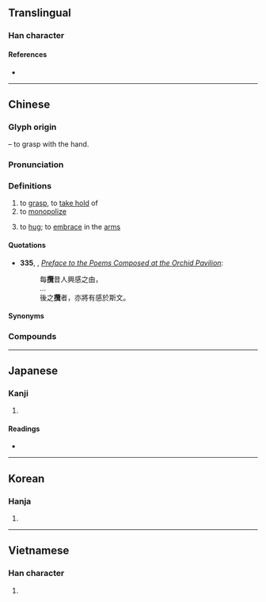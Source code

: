 {{also|揽}}
{{character info/new}}
==Translingual==

===Han character===
{{Han char|rn=64|rad=手|as=21|sn=24|four=58016|canj=QSWU|ids=⿰扌覽}}

====References====
* {{Han ref|kx=0465.060|dkj=13046|dj=0814.010|hdz=31992.030|uh=652C|ud=25900|bh=C5F3|bd=50675}}

----

==Chinese==
{{zh-forms|s=揽|alt=擥}}

===Glyph origin===
{{Han etym}}
{{Han compound|手|alt1=扌|t1=hand|覽|ls=psc|c1=s|c2=p}} – to grasp with the hand.

===Pronunciation===
{{zh-pron
|m=lǎn
|c=laam5,laam5-2
|c-t=lam2
|h=pfs=lám
|md=lāng
|mn=lám
|mn-t=lam2/nam2
|w=3le
|mc=y
|oc=y
|ma=
|cat=v
}}

===Definitions===
{{zh-hanzi}}

# to [[grasp]], to [[take hold]] of
# to [[monopolize]]
# {{lb|zh|Cantonese|Gan|Min}} to [[hug]]; to [[embrace]] in the [[arm]]s

====Quotations====
* '''335''', {{w|Wang Xizhi}}, ''[[wikisource:Preface to the Poems Composed at the Orchid Pavilion|Preface to the Poems Composed at the Orchid Pavilion]]'':
*: 每'''攬'''昔人興感之由，
*: …
*: 後之'''攬'''者，亦將有感於斯文。

====Synonyms====
{{zh-dial|摟}}

===Compounds===
{{zh-der|包攬|一手包攬|兜攬|兜攬生意|巴攬|包攬閒事|一攬包收|延攬|包攬詞訟|大權獨攬|叨攬|一攬子|獨攬|攬閒事|攬權納賄|攬轡澄清|承攬|招災攬禍|攬狗屎|攬秀|招風攬火|攬權|攬羊|招攬|收攬人心|攬轡|抖攬|攬筆|攬載|攀藤攬葛|抱攬|摟攬|攀今攬古|攬總|攬涕|承攬契約|攬客|把攬|攬貨|攬事|攬頭|攬衣|攬野火|攬凳|攬濕布衫|攬鏡|攬活兒|招是攬非|攬工|收攬|攬大頭|攬勝圖|攬勝|綜攬|結攬|總攬}}

----

==Japanese==

===Kanji===
{{ja-kanji|grade=|rs=手21}}

# {{rfdef|ja|sort=手21}}

====Readings====
* {{ja-readings|on=[[らん]] (ran)|kun=[[とる]] (toru)}}

----

==Korean==

===Hanja===
{{ko-hanja|hangeul=[[람]]>[[남]]|eumhun=|rv=ram>nam|mr=ram>nam|y=lam>nam}}

# {{rfdef|ko|sort=手21}}

----

==Vietnamese==

===Han character===
{{vi-hantu|[[lãm]]|rs=手21}}

# {{rfdef|vi|sort=手21}}